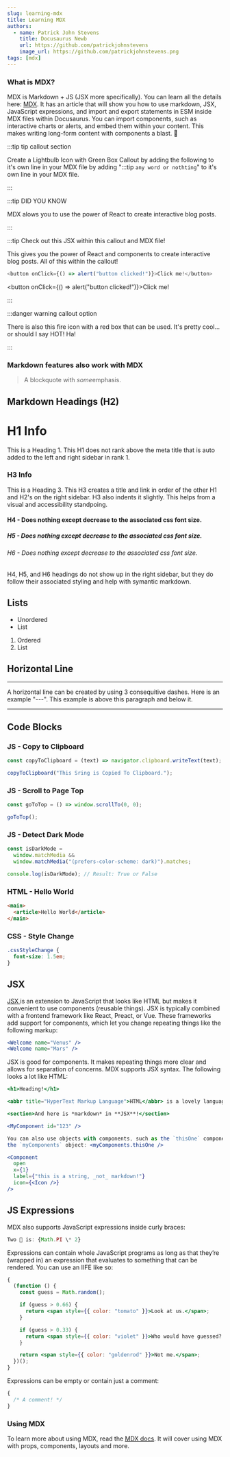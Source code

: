 ```yaml
---
slug: learning-mdx
title: Learning MDX
authors:
  - name: Patrick John Stevens
    title: Docusaurus Newb
    url: https://github.com/patrickjohnstevens
    image_url: https://github.com/patrickjohnstevens.png
tags: [mdx]
---
```


### What is MDX?

MDX is Markdown + JS (JSX more specifically). You can learn all the details here: [MDX](https://mdxjs.com/). It has an article that will show you how to use markdown, JSX, JavaScript expressions, and import and export statements in ESM inside MDX files within Docusaurus. You can import components, such as interactive charts or alerts, and embed them within your content. This makes writing long-form content with components a blast. 🚀

:::tip tip callout section

Create a Lightbulb Icon with Green Box Callout by adding the following to it's own line in your MDX file by adding ":::tip `any word or nothting`" to it's own line in your MDX file.

:::

:::tip DID YOU KNOW

MDX alows you to use the power of React to create interactive blog posts.

:::

:::tip Check out this JSX within this callout and MDX file!

This gives you the power of React and components to create interactive blog posts. All of this within the callout!

```js
<button onClick={() => alert("button clicked!")}>Click me!</button>
```

<button onClick={() => alert("button clicked!")}>Click me!</button>

:::

:::danger warning callout option

There is also this fire icon with a red box that can be used. It's pretty cool... or should I say HOT! Ha!

:::

### Markdown features also work with MDX

<blockquote>
  <p>
    A blockquote with <em>some</em>emphasis.
  </p>
</blockquote>

## Markdown Headings (H2)

# H1 Info

This is a Heading 1. This H1 does not rank above the meta title that is auto added to the left and right sidebar in rank 1.

### H3 Info

This is a Heading 3. This H3 creates a title and link in order of the other H1 and H2's on the right sidebar. H3 also indents it slightly. This helps from a visual and accessibility standpoing.

#### H4 - Does nothing except decrease to the associated css font size.

##### H5 - Does nothing except decrease to the associated css font size.

###### H6 - Does nothing except decrease to the associated css font size.

H4, H5, and H6 headings do not show up in the right sidebar, but they do follow their associated styling and help with symantic markdown.

## Lists

- Unordered
- List

1. Ordered
2. List

## Horizontal Line

---

A horizontal line can be created by using 3 consequitive dashes. Here is an example "---". This example is above this paragraph and below it.

---

## Code Blocks

### JS - Copy to Clipboard

```js
const copyToClipboard = (text) => navigator.clipboard.writeText(text);

copyToClipboard("This Sring is Copied To Clipboard.");
```

### JS - Scroll to Page Top

```js
const goToTop = () => window.scrollTo(0, 0);

goToTop();
```

### JS - Detect Dark Mode

```js
const isDarkMode =
  window.matchMedia &&
  window.matchMedia("(prefers-color-scheme: dark)").matches;

console.log(isDarkMode); // Result: True or False
```

### HTML - Hello World

```html
<main>
  <article>Hello World</article>
</main>
```

### CSS - Style Change

```css
.cssStyleChange {
  font-size: 1.5em;
}
```

## JSX

<a href="https://reactjs.org/docs/introducing-jsx.html" target="_blank">
  JSX
</a> is an extension to JavaScript that looks like HTML but makes it convenient to
use components (reusable things). JSX is typically combined with a frontend framework
like React, Preact, or Vue. These frameworks add support for components, which let
you change repeating things like the following markup:

```jsx
<Welcome name="Venus" />
<Welcome name="Mars" />
```

JSX is good for components. It makes repeating things more clear and allows for separation of concerns. MDX supports JSX syntax. The following looks a lot like HTML:

```jsx md
<h1>Heading!</h1>

<abbr title="HyperText Markup Language">HTML</abbr> is a lovely language.

<section>And here is *markdown* in **JSX**!</section>
```

```jsx md
<MyComponent id="123" />

You can also use objects with components, such as the `thisOne` component on
the `myComponents` object: <myComponents.thisOne />

<Component
  open
  x={1}
  label={"this is a string, _not_ markdown!"}
  icon={<Icon />}
/>
```

## JS Expressions

MDX also supports JavaScript expressions inside curly braces:

```jsx md
Two 🍰 is: {Math.PI \* 2}
```

Expressions can contain whole JavaScript programs as long as that they’re (wrapped in) an expression that evaluates to something that can be rendered. You can use an IIFE like so:

```jsx md
{
  (function () {
    const guess = Math.random();

    if (guess > 0.66) {
      return <span style={{ color: "tomato" }}>Look at us.</span>;
    }

    if (guess > 0.33) {
      return <span style={{ color: "violet" }}>Who would have guessed?!</span>;
    }

    return <span style={{ color: "goldenrod" }}>Not me.</span>;
  })();
}
```

Expressions can be empty or contain just a comment:

```jsx md
{
  /* A comment! */
}
```

### Using MDX

To learn more about using MDX, read the <a href="https://mdxjs.com/docs/using-mdx/" target="_blank">MDX docs</a>. It will cover using MDX with props, components, layouts and more.
